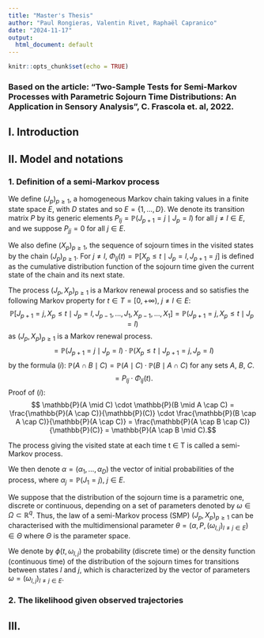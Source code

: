 ```yaml
---
title: "Master's Thesis"
author: "Paul Rongieras, Valentin Rivet, Raphaël Capranico"
date: "2024-11-17"
output:
  html_document: default
---
```


```r
knitr::opts_chunk$set(echo = TRUE)
```

### Based on the article: "Two-Sample Tests for Semi-Markov Processes with Parametric Sojourn Time Distributions: An Application in Sensory Analysis", C. Frascola et. al, 2022.

## I. Introduction

## II. Model and notations

### 1. Definition of a semi-Markov process

We define $(J_p)_{p \geq 1}$, a homogeneous Markov chain taking values in a finite state space $E$, with $D$ states and so $E = \{1, \ldots, D\}$. We denote its transition matrix $P$ by its generic elements $P_{lj} = \mathbb{P}(J_{p+1} = j \mid J_p = l)$ for all $j \neq l \in E$, and we suppose $P_{jj} = 0$ for all $j \in E$.

We also define $(X_p)_{p \geq 1}$, the sequence of sojourn times in the visited states by the chain $(J_p)_{p \geq 1}$. For $j \neq l$, $\Phi_{lj}(t) = \mathbb{P}[X_p \leq t \mid J_p = l, J_{p+1} = j]$ is defined as the cumulative distribution function of the sojourn time given the current state of the chain and its next state.

The process $(J_p, X_p)_{p \geq 1}$ is a Markov renewal process and so satisfies the following Markov property for $t \in T = [0, +\infty)$, $j \neq l \in E$: $$
\mathbb{P}[J_{p+1} = j, X_p \leq t \mid J_p = l, J_{p-1}, \ldots, J_1, X_{p-1}, \ldots, X_1] 
= \mathbb{P}(J_{p+1} = j, X_p \leq t \mid J_p = l)
$$ as $(J_p, X_p)_{p \geq 1}$ is a Markov renewal process. $$
= \mathbb{P}(J_{p+1} = j \mid J_p = l) \cdot \mathbb{P}(X_p \leq t \mid J_{p+1} = j, J_p = l)
$$ by the formula $(i)$: $\mathbb{P}(A \cap B \mid C) = \mathbb{P}(A \mid C) \cdot \mathbb{P}(B \mid A \cap C)$ for any sets $A$, $B$, $C$. $$
= P_{lj} \cdot \Phi_{lj}(t).
$$ Proof of $(i)$: $$
\mathbb{P}(A \mid C) \cdot \mathbb{P}(B \mid A \cap C) 
= \frac{\mathbb{P}(A \cap C)}{\mathbb{P}(C)} \cdot \frac{\mathbb{P}(B \cap A \cap C)}{\mathbb{P}(A \cap C)} 
= \frac{\mathbb{P}(A \cap B \cap C)}{\mathbb{P}(C)} 
= \mathbb{P}(A \cap B \mid C).$$

The process giving the visited state at each time t ∈ T is called a semi-Markov process.

We then denote $\alpha = (\alpha_1, \ldots, \alpha_D)$ the vector of initial probabilities of the process, where $\alpha_j = \mathbb{P}(J_1 = j)$, $j \in E$.

We suppose that the distribution of the sojourn time is a parametric one, discrete or continuous, depending on a set of parameters denoted by $\omega \in \Omega \subset \mathbb{R}^q$. Thus, the law of a semi-Markov process (SMP) $(J_p, X_p)_{p \geq 1}$ can be characterised with the multidimensional parameter $\theta = (\alpha, P, (\omega_{l,j})_{l \neq j \in E}) \in \Theta$ where $\Theta$ is the parameter space.

We denote by $\phi(t, \omega_{l,j})$ the probability (discrete time) or the density function (continuous time) of the distribution of the sojourn times for transitions between states $l$ and $j$, which is characterized by the vector of parameters $\omega = (\omega_{l,j})_{l \neq j \in E}$.

### 2. The likelihood given observed trajectories

## III.

```r

```
